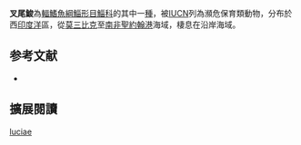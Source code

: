 {{Speciesbox 
| status = NE
| status_system = IUCN3.1
| status_ref = 
| taxon = Liza luciae
| authority =  [[Penrith_&_Penrith|Penrith & Penrith]], 1967
| synonyms = *''Ellochelon luciae''<br /><small>Penrith & Penrith, 1967</small>
}}
'''叉尾鮻'''為[[輻鰭魚綱|輻鰭魚綱]][[鯔形目|鯔形目]][[鯔科|鯔科]]的其中一[[種|種]]，被[[IUCN|IUCN]]列為瀕危保育類動物，分布於西[[印度洋|印度洋]]區，從[[莫三比克|莫三比克]]至[[南非|南非]][[聖約翰港|聖約翰港]]海域，棲息在沿岸海域。

== 参考文献 ==
{{reflist}}
*{{FishBase_species|genus=Liza|species=luciae|year=2012|month=7}}

== 擴展閱讀 == 
{{refbegin}}
{{wikispecies-inline|Liza luciae|叉尾鮻}}
{{refend}}
{{Taxonbar|from=Q3233994}}

[[Category:鮻屬|luciae]]